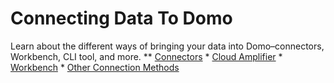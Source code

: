 


Connecting Data To Domo
=======================

Learn about the different ways of bringing your data into Domo--connectors, Workbench, CLI tool, and more.
***
* [Connectors](..\connectors\index.qmd)
* [Cloud Amplifier](..\cloud_amplifier\index.qmd)
* [Workbench](..\workbench\index.qmd)
* [Other Connection Methods](..\other_connection_methods\index.qmd)

